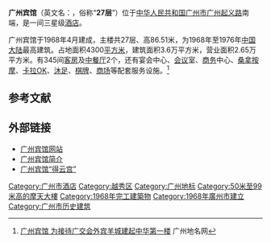 {{Infobox historic site
| 确定时间 = yes
| coordinates = {{coord|23|7|7.7|N|113|15|37.94|E|display=title,inline|region:CH_type}}
| name = 广州宾馆
| image = GZHotel 2.jpg
| location = [[广州市|广州市]][[越秀区|越秀区]]起义路2号
| designation1 = 广州市历史建筑
| designation1_number = GZ-01-0066
| designation1_date = 2014年1月26日
}}
'''广州宾馆'''（英文名：{{lang|en|Guangzhou Hotel}}，俗称“'''27层'''”）位于[[中华人民共和国|中华人民共和国]][[广州市|广州市]][[广州起义路|广州起义路]]南端，是一间三星级[[酒店|酒店]]。

广州宾馆于1968年4月建成，主楼共27层、高86.51米，为1968年至1976年[[中国大陆|中国大陆]]最高建筑。占地面积4300[[平方米|平方米]]，建筑面积3.6万平方米，营业面积2.65万平方米。有345间[[客房|客房]]及[[中餐厅|中餐厅]]2个，还有宴会中心、[[会议|会议]]室、[[商务|商务]]中心、[[桑拿|桑拿]][[按摩|按摩]]、[[卡拉OK|卡拉OK]]、[[沐足|沐足]]、[[棋牌|棋牌]]、[[商场|商场]]等配套服务设施。<ref>[http://gzdm.gzmz.gov.cn/content.aspx?Idx=660 广州宾馆 为接待广交会外宾羊城建起中华第一楼] {{Wayback|url=http://gzdm.gzmz.gov.cn/content.aspx?Idx=660 |date=20160304081755 }}广州地名网</ref>

== 参考文献 ==
{{reflist}}

== 外部链接 ==
*[http://www.gzhotel.com.cn/Index.aspx 广州宾馆网站] {{Wayback|url=http://www.gzhotel.com.cn/Index.aspx |date=20081212020845 }}
*[https://web.archive.org/web/20081231104614/http://www.gzto.com/hotel.asp?id=1279 广州宾馆简介]
*[https://web.archive.org/web/20070827043723/http://www.guangzhoustory.com/eat/F/20070525/242.html 广州宾馆“得云宫”]

{{GZ-stub}}

[[Category:广州市酒店|Category:广州市酒店]]
[[Category:越秀区|Category:越秀区]]
[[Category:广州地标|Category:广州地标]]
[[Category:50米至99米高的摩天大樓|Category:50米至99米高的摩天大樓]]
[[Category:1968年完工建築物|Category:1968年完工建築物]]
[[Category:1968年廣州市建立|Category:1968年廣州市建立]]
[[Category:广州市历史建筑|Category:广州市历史建筑]]